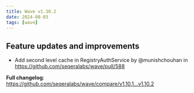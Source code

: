 ```yaml
---
title: Wave v1.10.2
date: 2024-08-03
tags: [wave]
---
```


## Feature updates and improvements

- Add second level cache in RegistryAuthService by @munishchouhan in https://github.com/seqeralabs/wave/pull/588

**Full changelog**: https://github.com/seqeralabs/wave/compare/v1.10.1...v1.10.2
